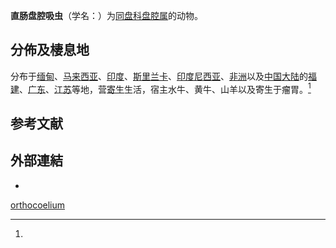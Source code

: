 {{Speciesbox
 | genus = Chenocoelium
| species = orthocoelium
 | authority = (Fischoeder, 1901){{r|id10000}}
}}

'''直肠盘腔吸虫'''（学名：{{lang|la|''Chenocoelium orthocoelium''}}）为[[同盘科|同盘科]][[盘腔属|盘腔属]]的动物{{r|id10000}}。

==分佈及棲息地==
分布于[[缅甸|缅甸]]、[[马来西亚|马来西亚]]、[[印度|印度]]、[[斯里兰卡|斯里兰卡]]、[[印度尼西亚|印度尼西亚]]、[[非洲|非洲]]以及[[中国大陆|中国大陆]]的[[福建|福建]]、[[广东|广东]]、[[江苏|江苏]]等地{{r|id10000}}，营[[寄生|寄生]]生活，宿主水牛、黄牛、山羊以及寄生于瘤胃。<ref name='id10000'/>

==参考文献==
{{reflist|refs=
<ref name='id10000'>{{cite web
 | url =http://www.bioinfo.cn/db05/BjdwSpecies.php?action=view&id=10000 | deadurl =yes
 | archiveurl =https://web.archive.org/web/20160305015557/http://www.bioinfo.cn/db05/BjdwSpecies.php?action=view&id=10000
 | title =直肠盘腔吸虫| work =《中国动物物种编目数据库》
 | publisher =中国科学院微生物研究所| author =中国科学院动物研究所
 | accessdate =2009-04-16| archivedate =2016-03-05 |language=zh-hans }}</ref>
}}

==外部連結==
{{commons category|Chenocoelium orthocoelium}}
*{{Wikispecies-inline|Chenocoelium orthocoelium}}

[[Category:盘腔属|orthocoelium]]


{{吸虫小作品}}